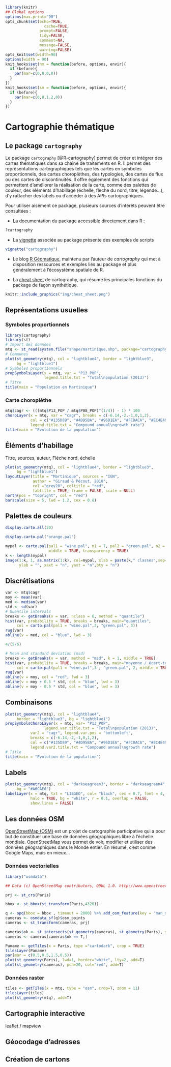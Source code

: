 ```r
library(knitr)
## Global options
options(max.print="90")
opts_chunk$set(echo=TRUE,
	             cache=TRUE,
               prompt=FALSE,
               tidy=FALSE,
               comment=NA,
               message=FALSE,
               warning=FALSE)
opts_knit$set(width=90)
options(width = 90)
knit_hooks$set(nm = function(before, options, envir){
  if (before){
    par(mar=c(0,0,0,0))
  } 
})
knit_hooks$set(sm = function(before, options, envir){
  if (before){
    par(mar=c(0,0,1.2,0))
  } 
})
```


# Cartographie thématique  {#chapitre2}



## Le package `cartography`

Le package `cartography` [@R-cartography] permet de créer et intégrer des cartes thématiques dans sa chaîne de traitements en R. Il permet des représentations cartographiques tels que les cartes en symboles proportionnels, des cartes choroplèthes, des typologies, des cartes de flux ou des cartes de discontinuités. Il offre également des fonctions qui permettent d’améliorer la réalisation de la carte, comme des palettes de couleur, des éléments d’habillage (échelle, flèche du nord, titre, légende…), d’y rattacher des labels ou d’accéder à des APIs cartographiques.

Pour utiliser aisément ce package, plusieurs sources d'intérêts peuvent être consultées :

* La documentation du package accessible directement dans R :
```r
?cartography
```
* La [vignette](https://CRAN.R-project.org/package=cartography/vignettes/cartography.html) associée au package présente des exemples de scripts 
```r
vignette("cartography")
```
* Le blog [R Géomatique](https://rgeomatic.hypotheses.org/), maintenu par l'auteur de *cartography* qui met à disposition ressources et exemples liés au package et plus généralement à l'écosystème spatiale de R.  

* La [cheat sheet](http://riatelab.github.io/cartography/vignettes/cheatsheet/cartography_cheatsheet.pdf) de cartography, qui résume les principales fonctions du package de façon synthétique.   

```r
knitr::include_graphics("img/cheat_sheet.png")
```


## Représentations usuelles 

### Symboles proportionnels
```r
library(cartography)
library(sf)
# Import des données
mtq <- st_read(system.file("shape/martinique.shp", package="cartography"))
# Communes
plot(st_geometry(mtq), col = "lightblue4", border = "lightblue3", 
     bg = "lightblue1")
# Symboles proportionnels
propSymbolsLayer(x = mtq, var = "P13_POP", 
                 legend.title.txt = "Total\npopulation (2013)")
# Titre
title(main = "Population en Martinique")
```


### Carte choroplèthe

```r
mtq$cagr <- (((mtq$P13_POP / mtq$P08_POP)^(1/4)) - 1) * 100
choroLayer(x = mtq, var = "cagr", breaks = c(-6.14,-2,-1,0,1,2),
           col = c("#135D89", "#4D95BA", "#96D1EA", "#FCDACA", "#EC4E49"),
           legend.title.txt = "Compound annual\ngrowth rate")
title(main = "Evolution de la population")
```

## Éléments d'habillage
Titre, sources, auteur, Flèche nord, échelle

```r
plot(st_geometry(mtq), col = "lightblue4", border = "lightblue3", 
     bg = "lightblue1")
layoutLayer(title = "Martinique", sources = "IGN", 
            author = "Giraud & Pécout, 2018", 
            col ="grey20", coltitle = "red",
            tabtitle = TRUE, frame = FALSE, scale = NULL)
north(pos = "topright", col = "red")
barscale(size = 5, lwd = 1.2, cex = 0.8)
```



## Palettes de couleurs


```r
display.carto.all(20)
```

```r
display.carto.pal("orange.pal")
```


```r
mypal <- carto.pal(pal1 = "wine.pal", n1 = 7, pal2 = "green.pal", n2 = 12,
                   middle = TRUE, transparency = TRUE)
k <- length(mypal)
image(1:k, 1, as.matrix(1:k), col=mypal, xlab = paste(k," classes",sep=""),
      ylab = "", xaxt = "n", yaxt = "n",bty = "n")
```

## Discrétisations

```r
var <- mtq$cagr
moy <- mean(var)
med <- median(var)
std <- sd(var)
# Quantile intervals
breaks <- getBreaks(v = var, nclass = 6, method = "quantile")
hist(var, probability = TRUE, breaks = breaks, main="quantiles",
     col = carto.pal(pal1 = "wine.pal",3, "green.pal", 3))
rug(var)
abline(v = med, col = "blue", lwd = 3)
```



```r
4/(5/6)

# Mean and standard deviation (msd)
breaks <- getBreaks(v = var, method = "msd", k = 1, middle = TRUE)
hist(var, probability = TRUE, breaks = breaks, main="moyenne / écart-type",
     col = carto.pal(pal1 = "wine.pal",3 , "green.pal", 2, middle = TRUE))
rug(var)
abline(v = moy, col = "red", lwd = 3)
abline(v = moy + 0.5 * std, col = "blue", lwd = 3)
abline(v = moy - 0.5 * std, col = "blue", lwd = 3)
```



## Combinaisons


```r
plot(st_geometry(mtq), col = "lightblue4",
     border = "lightblue3", bg = "lightblue1")
propSymbolsChoroLayer(x = mtq, var= "P13_POP",
                 legend.var.title.txt = "Total\npopulation (2013)",
           var2 = "cagr", legend.var.pos = "bottomleft",
           breaks = c(-6.14,-2,-1,0,1,2),
           col = c("#135D89", "#4D95BA", "#96D1EA", "#FCDACA", "#EC4E49"),
           legend.var2.title.txt = "Compound annual\ngrowth rate")
# Title
title(main = "Evolution de la population")
```

## Labels

```r
plot(st_geometry(mtq), col = "darkseagreen3", border = "darkseagreen4",
     bg = "#A6CAE0")
labelLayer(x = mtq, txt = "LIBGEO", col= "black", cex = 0.7, font = 4,
           halo = TRUE, bg = "white", r = 0.1, overlap = FALSE, 
           show.lines = FALSE)
```


## Les données OSM

[OpenStreetMap (OSM)](https://www.openstreetmap.org){target="_blank"} est un projet de cartographie participative qui a pour but de constituer une base de données géographiques libre à l'échelle mondiale. OpenStreetMap vous permet de voir, modifier et utiliser des données géographiques dans le Monde entier. En résumé, c'est comme Google Maps, mais en mieux...


### Données vectorielles



```r
library("osmdata")

## Data (c) OpenStreetMap contributors, ODbL 1.0. http://www.openstreetmap.org/copyright

prj <- st_crs(Paris)

bbox <- st_bbox(st_transform(Paris,4326))

q <- opq(bbox = bbox , timeout = 2000) %>% add_osm_feature(key = 'man_made', value = 'surveillance')
cameras <- osmdata_sf(q)$osm_points
cameras <- st_transform(cameras, prj)

cameras$ok <- st_intersects(st_geometry(cameras), st_geometry(Paris), sparse = FALSE)
cameras <- cameras[cameras$ok == T,]

Paname <- getTiles(x = Paris, type ="cartodark", crop = TRUE)
tilesLayer(Paname)
par(mar = c(0.5,0.5,1.5,0.5))
plot(st_geometry(Paris), lwd=1, border="white", lty=2, add=T)
plot(st_geometry(cameras), pch=20, col="red", add=T)
```



### Données raster

```r
tiles <- getTiles(x = mtq, type = "osm", crop=T, zoom = 11)
tilesLayer(tiles)
plot(st_geometry(mtq), add=T)
```

## Cartographie interactive

leaflet / mapview



## Géocodage d'adresses


## Création de cartons


